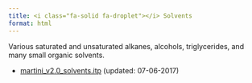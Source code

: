 ```yaml
---
title: <i class="fa-solid fa-droplet"></i> Solvents
format: html
---
```


Various saturated and unsaturated alkanes, alcohols, triglycerides, and many small organic solvents.

- [martini_v2.0_solvents.itp](http://cgmartini.nl/images/parameters/ITP/martini_v2.0_solvents.itp) (updated: 07-06-2017)